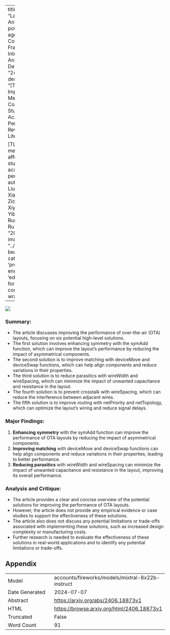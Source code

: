 
---
title: "LayoutCopilot: An LLM-powered Multi-agent Collaborative Framework for Interactive Analog Layout Design"
id: "2406.18873v1"
description: "[TEXT] The Impact of Social Media on College Students' Academic Performance: A Review of Literature

[TL;DR] Social media negatively affects college students' academic performance."
author: Bingyang Liu, Haoyi Zhang, Xiaohan Gao, Zichen Kong, Xiyuan Tang, Yibo Lin, Runsheng Wang, Ru Huang
date: "2024-06-27"
image: "../../../bayesian-beagle.png"
categories: ['hci', 'prompt-engineering', 'education']
format:
  html:
    code-overflow: wrap
---

![](../../../bayesian-beagle.png)

### Summary:
- The article discusses improving the performance of over-the-air (OTA) layouts, focusing on six potential high-level solutions.
- The first solution involves enhancing symmetry with the symAdd function, which can improve the layout's performance by reducing the impact of asymmetrical components.
- The second solution is to improve matching with deviceMove and deviceSwap functions, which can help align components and reduce variations in their properties.
- The third solution is to reduce parasitics with wireWidth and wireSpacing, which can minimize the impact of unwanted capacitance and resistance in the layout.
- The fourth solution is to prevent crosstalk with wireSpacing, which can reduce the interference between adjacent wires.
- The fifth solution is to improve routing with netPriority and netTopology, which can optimize the layout's wiring and reduce signal delays.

### Major Findings:
1. **Enhancing symmetry** with the symAdd function can improve the performance of OTA layouts by reducing the impact of asymmetrical components.
2. **Improving matching** with deviceMove and deviceSwap functions can help align components and reduce variations in their properties, leading to better performance.
3. **Reducing parasitics** with wireWidth and wireSpacing can minimize the impact of unwanted capacitance and resistance in the layout, improving its overall performance.

### Analysis and Critique:
- The article provides a clear and concise overview of the potential solutions for improving the performance of OTA layouts.
- However, the article does not provide any empirical evidence or case studies to support the effectiveness of these solutions.
- The article also does not discuss any potential limitations or trade-offs associated with implementing these solutions, such as increased design complexity or manufacturing costs.
- Further research is needed to evaluate the effectiveness of these solutions in real-world applications and to identify any potential limitations or trade-offs.

## Appendix

|          |          |
|----------|----------|
| Model     | accounts/fireworks/models/mixtral-8x22b-instruct       |
| Date Generated     | 2024-07-07       |
| Abstract | [https://arxiv.org/abs/2406.18873v1](https://arxiv.org/abs/2406.18873v1)        |
| HTML     | [https://browse.arxiv.org/html/2406.18873v1](https://browse.arxiv.org/html/2406.18873v1)       |
| Truncated       | False       |
| Word Count       | 91       |